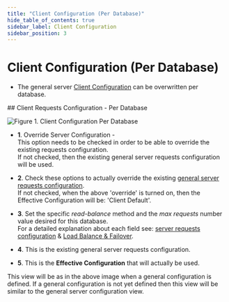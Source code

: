 ```yaml
---
title: "Client Configuration (Per Database)"
hide_table_of_contents: true
sidebar_label: Client Configuration
sidebar_position: 3
---
```



# Client Configuration (Per Database)
<Admonition type="note" title="">

* The general server [Client Configuration](../../../studio/server/client-configuration.mdx) can be overwritten per database.  
</Admonition>
## Client Requests Configuration - Per Database

![Figure 1. Client Configuration Per Database](./assets/client-configuration-database-1.png)

* **1**. Override Server Configuration -  
      This option needs to be checked in order to be able to override the existing requests configuration.  
      If not checked, then the existing general server requests configuration will be used.  

* **2**. Check these options to actually override the existing [general server requests configuration](../../../studio/server/client-configuration.mdx).  
      If not checked, when the above 'override' is turned on, then the Effective Configuration will be: 'Client Default'.  

* **3**. Set the specific _read-balance_ method and the _max requests_ number value desired for this database.  
      For a detailed explanation about each field see: [server requests configuration](../../../studio/server/client-configuration.mdx) 
      & [Load Balance & Failover](../../../client-api/configuration/load-balance-and-failover.mdx).  

* **4**. This is the existing general server requests configuration.  

* **5**. This is the **Effective Configuration** that will actually be used.  


<Admonition type="note" title="Note" id="note" href="#note">
This view will be as in the above image when a general configuration is defined.  
If a general configuration is not yet defined then this view will be similar to the general server configuration view.  
</Admonition>

